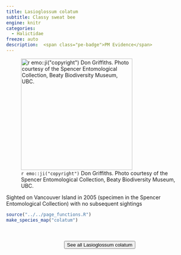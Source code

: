 ```yaml
---
title: Lasioglossum colatum
subtitle: Classy sweat bee
engine: knitr
categories:
  - Halictidae
freeze: auto
description:  <span class="pe-badge">PM Evidence</span>
---
```

![`r emo::ji("copyright")` Don Griffiths. Photo courtesy of the Spencer Entomological Collection, Beaty Biodiversity Museum, UBC.](https://www.zoology.ubc.ca/entomology/main/Hymenoptera/Halictidae/Lasioglossum%20colatum%20female%20(3lateral)%20.jpg){height=300}

Sighted on Vancouver Island in 2005 (specimen in the Spencer Entomological Collection) with no subsequent sightings



```r
source("../../page_functions.R")
make_species_map("colatum")
```
<br><br>
<center>


<a href="https://www.zoology.ubc.ca/entomology/main/Hymenoptera/Halictidae/Lasioglossum%20colatum.php"><button type="button" class="btn btn-secondary">See all Lasioglossum colatum <i class="fa-solid fa-arrow-up-right-from-square"></i> </button></a>
</center>
